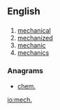 {{also|měch|mech}}
==English==

==={{abbreviation}}===
{{en-abbr}}

# [[mechanical]]
# [[mechanized]]
# [[mechanic]]
# [[mechanics]]

===Anagrams===
* [[chem.#English|chem.]]
[[io:mech.]]